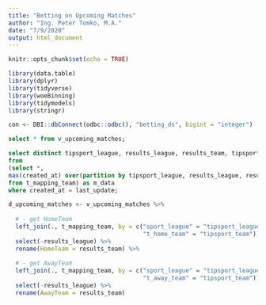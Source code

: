 ```yaml
---
title: "Betting on Upcoming Matches"
author: "Ing. Peter Tomko, M.A."
date: "7/9/2020"
output: html_document
---
```


```r
knitr::opts_chunk$set(echo = TRUE)

library(data.table)
library(dplyr)
library(tidyverse)
library(woeBinning)
library(tidymodels)
library(stringr)

con <- DBI::dbConnect(odbc::odbc(), "betting_ds", bigint = "integer")
```

```sql
select * from v_upcoming_matches;
```

```sql
select distinct tipsport_league, results_league, results_team, tipsport_team 
from 
(select *, 
max(created_at) over(partition by tipsport_league, results_league, results_team, tipsport_team) as last_update 
from t_mapping_team) as m_data 
where created_at = last_update;
```


```r
d_upcoming_matches <- v_upcoming_matches %>%
  
  # - get HomeTeam
  left_join(., t_mapping_team, by = c("sport_league" = "tipsport_league", 
                                      "t_home_team" = "tipsport_team")) %>%
  select(-results_league) %>%
  rename(HomeTeam = results_team) %>%
  
  # - get AwayTeam
  left_join(., t_mapping_team, by = c("sport_league" = "tipsport_league", 
                                      "t_away_team" = "tipsport_team")) %>%
  select(-results_league) %>%
  rename(AwayTeam = results_team)

```